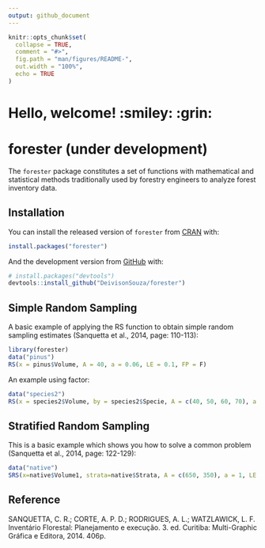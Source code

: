 ```yaml
---
output: github_document
---
```


<!-- README.md is generated from README.Rmd. Please edit that file -->

```r
knitr::opts_chunk$set(
  collapse = TRUE,
  comment = "#>",
  fig.path = "man/figures/README-",
  out.width = "100%",
  echo = TRUE
)
```

# Hello, welcome! :smiley: :grin:

# forester (under development) 

<!--
<a href='https://github.com/DeivisonSouza/forester'><img src='man/figures/logo.png' align="right" height="135.8" width = "135"/></a>
-->

<!-- badges: start -->
<!-- badges: end -->

The `forester` package constitutes a set of functions with mathematical and statistical methods traditionally used by forestry engineers to analyze forest inventory data.

## Installation

You can install the released version of `forester` from [CRAN](https://CRAN.R-project.org) with:

``` r
install.packages("forester")
```

And the development version from [GitHub](https://github.com/) with:

``` r
# install.packages("devtools")
devtools::install_github("DeivisonSouza/forester")
```
## Simple Random Sampling

A basic example of applying the RS function to obtain simple random sampling estimates (Sanquetta et al., 2014, page: 110-113):

```r
library(forester)
data("pinus")
RS(x = pinus$Volume, A = 40, a = 0.06, LE = 0.1, FP = F)
```

An example using factor:

```r
data("species2")
RS(x = species2$Volume, by = species2$Specie, A = c(40, 50, 60, 70), a = c(0.06, 0.07, 0.05, 0.08), FP = F, DT = F)
```

## Stratified Random Sampling

This is a basic example which shows you how to solve a common problem (Sanquetta et al., 2014, page: 122-129):

```r
data("native")
SRS(x=native$Volume1, strata=native$Strata, A = c(650, 350), a = 1, LE = 0.1, SA = "PA", FP = FALSE, DT = FALSE, digits = 3)
```

## Reference

SANQUETTA, C. R.; CORTE, A. P. D.; RODRIGUES, A. L.; WATZLAWICK, L. F. Inventário Florestal: Planejamento e execução. 3. ed. Curitiba: Multi-Graphic Gráfica e Editora, 2014. 406p.

